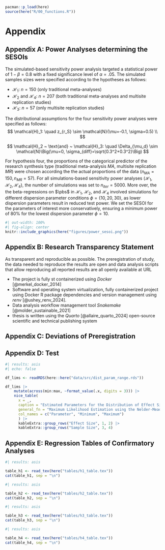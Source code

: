 ```{=latex}
\newpage
\renewcommand{\thetable}{\Alph{section}\arabic{table}}

```

```r
pacman::p_load(here)
source(here("R/00_functions.R"))

```

# Appendix

## Appendix A: Power Analyses determining the SESOIs


The simulated-based sensitivity power analysis targeted a statistical power of $1-\beta=0.8$ with a fixed significance level of $\alpha = .05$. The simulated samples sizes were specified according to the hypotheses as follows:

- $\mathcal{H}_1$: $n = 150$ (only traditional meta-analyses)
- $\mathcal{H}_2$ and $\mathcal{H}_4$: $n = 207$ (both traditional meta-analyses and multisite replication studies)
- $\mathcal{H}_3$: $n = 57$ (only multisite replication studies) 

The distributional assumptions for the four sensitivity power analyses were specified as follows:
$$
\mathcal{H}_1: \quad z_{r_S} \sim \mathcal{N}(\mu=-0.1, \sigma=0.5) \\
$$

$$
\mathcal{H}_2 ~ \text{and} ~ \mathcal{H}_3: \quad \Delta_{\mu_d} \sim \mathcal{N}\Big(\mu=0, \sigma_{diff}=\sqrt{0.3^2+0.3^2}\Big) 
$$

For hypothesis four, the proportions of the categorical predictor of the research synthesis type (traditional meta-analysis $MA$, multisite replication $MR$) were chosen according the the actual proportions of the data ($n_{MA}=150, n_{MR}=57$). For all simulations-based sensitivity power analyses ($\mathcal{H}_1, \mathcal{H}_2, \mathcal{H}_4$), the number of simulations was set to $n_{iter}=5000$. More over, the the beta-regressions on $\pbs$ in $\mathcal{H}_1$, $\mathcal{H}_2$, and $\mathcal{H}_4$ involved simulations for different dispersion parameter conditions $\phi = \{10, 20, 30\}$, as lower dispersion parameters result in reduced test power. We set the SESOI for the parameters of interest more conservatively, ensuring a minimum power of 80% for the lowest dispersion parameter $\phi = 10$. 


```{=latex}
\begin{figure}[H]
\caption{Power Curves of the Sensitivity Power Analyses determining the SESOIs
\label{fig:sesoi}}
```
```r
#| out-width: 100%
#| fig-align: center
knitr::include_graphics(here("figures/power_sesoi.png"))
```

```{=latex}
\begingroup
\scriptsize
\textit{Note.} OR: Odds ratio. Ribbons around the lines represent the 95\\% confidence interval. 
\endgroup
\end{figure}
```


## Appendix B: Research Transparency Statement

As transparent and reproducible as possible. The preregistration of study, the data needed to reproduce the results are open and  data analysis scripts that allow reproducing all reported results are all openly available at URL

- The project is fully st containerized using *Docker* [@merkel_docker_2014]
- Software and operating system virtualization, fully containerized project using Docker
R package dependencies and version management using *renv* [@ushey_renv_2024].
- Data analysis workflow management tool *Snakemake* [@molder_sustainable_2021] 
- thesis is written using the *Quarto* [@allaire_quarto_2024] open-source scientific and technical publishing system



## Appendix C: Deviations of Preregistration




## Appendix D: Test

```r
#| results: asis
#| echo: false

df_lims <- readRDS(here::here("data/src/dist_param_range.rds"))

df_lims |>
    mutate(across(min:max, ~format_value(.x, digits = 3))) |>
    nice_table(
      x = _, 
      caption = "Estimated Parameters for the Distribution of Effect Size and Sample Size from each Meta-Analysis via ML",
      general_fn = "Maximum Likelihood Estimation using the Nelder-Mead optimizer.", 
      col_names = c("Parameter", "Minimum", "Maximum")
      ) |> 
      kableExtra::group_rows("Effect Size", 1, 2) |> 
      kableExtra::group_rows("Sample Size", 3, 4) 

```

## Appendix E: Regression Tables of Confirmatory Analyses


```r
#| results: asis

table_h1 <- read_tex(here("tables/h1_table.tex"))
cat(table_h1, sep = "\n")

```

```r
#| results: asis

table_h2 <- read_tex(here("tables/h2_table.tex"))
cat(table_h2, sep = "\n")

```

```r
#| results: asis

table_h3 <- read_tex(here("tables/h3_table.tex"))
cat(table_h3, sep = "\n")

```

```r
#| results: asis

table_h4 <- read_tex(here("tables/h4_table.tex"))
cat(table_h4, sep = "\n")

```
